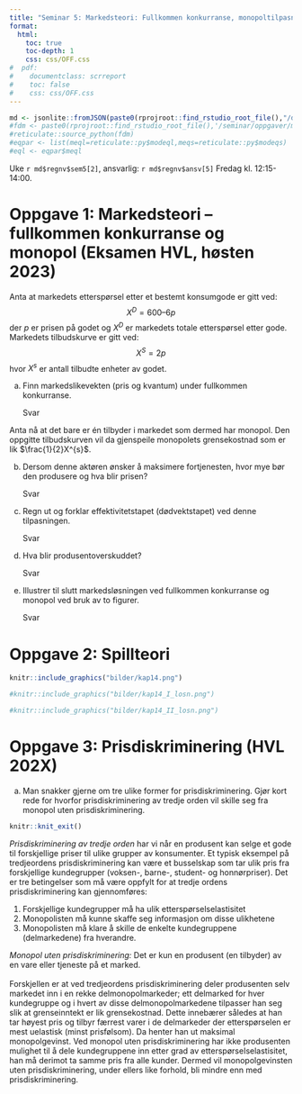 ```yaml
---
title: "Seminar 5: Markedsteori: Fullkommen konkurranse, monopoltilpasning, prisdiskriminering og kollektive goder"
format: 
  html:
    toc: true
    toc-depth: 1
    css: css/OFF.css
#  pdf:
#    documentclass: scrreport
#    toc: false
#    css: css/OFF.css
---
```


```r
md <- jsonlite::fromJSON(paste0(rprojroot::find_rstudio_root_file(),"/data-raw/metadata.json"))
#fdm <- paste0(rprojroot::find_rstudio_root_file(),'/seminar/oppgaver/mate.py')
#reticulate::source_python(fdm)
#eqpar <- list(meql=reticulate::py$modeql,meqs=reticulate::py$modeqs)
#eql <- eqpar$meql
```



Uke `r md$regnv$sem5[2]`, ansvarlig: `r md$regnv$ansv[5]`
Fredag kl. 12:15-14:00.

# Oppgave 1: Markedsteori -- fullkommen konkurranse og monopol (Eksamen HVL, høsten 2023)

Anta at markedets etterspørsel etter et bestemt konsumgode er gitt ved:
$$
X^D = 600 – 6p
$$
der $p$ er prisen på godet og $X^D$ er markedets totale etterspørsel etter gode. Markedets tilbudskurve er gitt ved:
$$X^S = 2p
$$
hvor $X^s$ er antall tilbudte enheter av godet.

a. Finn markedslikevekten (pris og kvantum) under fullkommen konkurranse.
<div class="sol">
Svar
</div>

Anta nå at det bare er én tilbyder i markedet som dermed har monopol. Den oppgitte tilbudskurven vil da gjenspeile monopolets grensekostnad som er lik $\frac{1}{2}X^{s}$. 

b. Dersom denne aktøren ønsker å maksimere fortjenesten, hvor mye bør den produsere og hva blir prisen?   
<div class="sol">
Svar
</div>
c. Regn ut og forklar effektivitetstapet (dødvektstapet) ved denne tilpasningen.
<div class="sol">
Svar
</div>
d. Hva blir produsentoverskuddet?
<br>
<div class="sol">
Svar
</div>
e. Illustrer til slutt markedsløsningen ved fullkommen konkurranse og monopol ved bruk av to figurer.
<div class="sol">
Svar
</div>

\newpage

# Oppgave 2: Spillteori
```r
knitr::include_graphics("bilder/kap14.png")
```
```r
#knitr::include_graphics("bilder/kap14_I_losn.png")
```
```r
#knitr::include_graphics("bilder/kap14_II_losn.png")
```

# Oppgave 3: Prisdiskriminering (HVL 202X)
a. Man snakker gjerne om tre ulike former for prisdiskriminering. Gjør kort rede for hvorfor prisdiskriminering av tredje orden vil skille seg fra monopol uten prisdiskriminering.

```r
knitr::knit_exit()
```


<div class="sol">
*Prisdiskriminering av tredje orden* har vi når en produsent kan selge et gode til forskjellige priser til ulike grupper av konsumenter. Et typisk eksempel på tredjeordens prisdiskriminering kan være et busselskap som tar ulik pris fra forskjellige kundegrupper (voksen-, barne-, student- og honnørpriser). Det er tre betingelser som må være oppfylt for at tredje ordens prisdiskriminering kan gjennomføres: 
<ol>
  <li>Forskjellige kundegrupper må ha ulik etterspørselselastisitet</li>
  <li> Monopolisten må kunne skaffe seg informasjon om disse ulikhetene </li>
  <li> Monopolisten må klare å skille de enkelte kundegruppene (delmarkedene) fra hverandre. </li>
</ol>
*Monopol uten prisdiskriminering:* Det er kun en produsent (en tilbyder) av en vare eller tjeneste på et marked.   
<br>
Forskjellen er at ved tredjeordens prisdiskriminering deler produsenten selv markedet inn i en rekke delmonopolmarkeder; ett delmarked for hver kundegruppe og i hvert av disse delmonopolmarkedene tilpasser han seg slik at grenseinntekt er lik grensekostnad. Dette innebærer således at han tar høyest pris og tilbyr færrest varer i de delmarkeder der etterspørselen er mest uelastisk (minst prisfølsom). Da henter han ut maksimal monopolgevinst. Ved monopol uten prisdiskriminering har ikke produsenten mulighet til å dele kundegruppene inn etter grad av etterspørseIselastisitet, han må derimot ta samme pris fra alle kunder. Dermed vil monopolgevinsten uten prisdiskriminering, under ellers like forhold, bli mindre enn med prisdiskriminering.   
</div>



